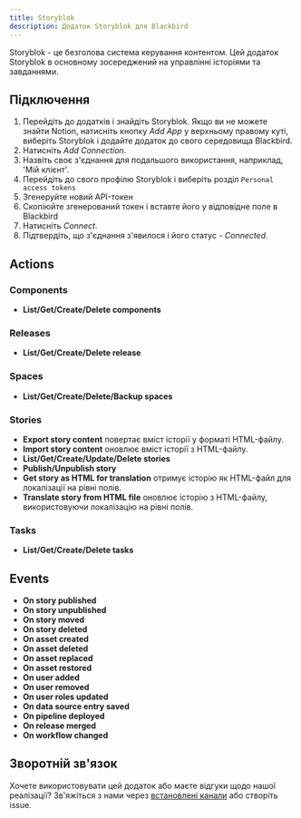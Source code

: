 ```yaml
---
title: Storyblok
description: Додаток Storyblok для Blackbird
---
```


<LinkCard title="View on Github" target="_blank" href="https://github.com/bb-io/Storyblok" icon="github" />
 
  
Storyblok - це безголова система керування контентом. Цей додаток Storyblok в основному зосереджений на управлінні історіями та завданнями.  

## Підключення  
  
1. Перейдіть до додатків і знайдіть Storyblok. Якщо ви не можете знайти Notion, натисніть кнопку _Add App_ у верхньому правому куті, виберіть Storyblok і додайте додаток до свого середовища Blackbird.  
2. Натисніть _Add Connection_.  
3. Назвіть своє з'єднання для подальшого використання, наприклад, 'Мій клієнт'.  
4. Перейдіть до свого профілю Storyblok і виберіть розділ `Personal access tokens`
5. Згенеруйте новий API-токен
7. Скопіюйте згенерований токен і вставте його у відповідне поле в Blackbird
8. Натисніть _Connect_.  
9. Підтвердіть, що з'єднання з'явилося і його статус - _Connected_.  
  
## Actions  
 
### Components

- **List/Get/Create/Delete components**

### Releases

- **List/Get/Create/Delete release**

### Spaces

- **List/Get/Create/Delete/Backup spaces**

### Stories

- **Export story content** повертає вміст історії у форматі HTML-файлу.
- **Import story content** оновлює вміст історії з HTML-файлу.
- **List/Get/Create/Update/Delete stories**
- **Publish/Unpublish story**
- **Get story as HTML for translation** отримує історію як HTML-файл для локалізації на рівні полів.
- **Translate story from HTML file** оновлює історію з HTML-файлу, використовуючи локалізацію на рівні полів.

### Tasks

- **List/Get/Create/Delete tasks**

## Events

- **On story published**
- **On story unpublished**
- **On story moved**
- **On story deleted**
- **On asset created**
- **On asset deleted**
- **On asset replaced**
- **On asset restored**
- **On user added**
- **On user removed**
- **On user roles updated**
- **On data source entry saved**
- **On pipeline deployed**
- **On release merged**
- **On workflow changed**
  
## Зворотній зв'язок  
  
Хочете використовувати цей додаток або маєте відгуки щодо нашої реалізації? Зв'яжіться з нами через [встановлені канали](https://www.blackbird.io/) або створіть issue.